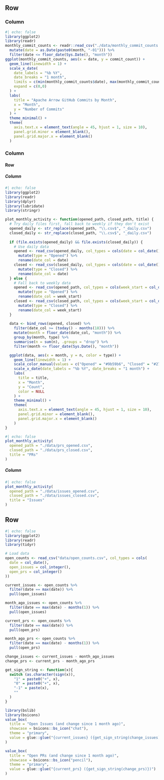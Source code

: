## Row 

### Column
```r
#| echo: false
library(ggplot2)
library(readr)
monthly_commit_counts <- readr::read_csv("./data/monthly_commit_counts.csv") %>%
  mutate(date = as.Date(paste0(month, "-01"))) %>%
  filter(date <= floor_date(Sys.Date(), "month"))
ggplot(monthly_commit_counts, aes(x = date, y = commit_count)) +
  geom_line(linewidth = 1) +
  scale_x_date(
    date_labels = "%b %Y", 
    date_breaks = "1 month",
    limits = c(min(monthly_commit_counts$date), max(monthly_commit_counts$date)),
    expand = c(0,0)
  ) +
  labs(
    title = "Apache Arrow GitHub Commits by Month",
    x = "Month",
    y = "Number of Commits"
  ) +
  theme_minimal() +
  theme(
    axis.text.x = element_text(angle = 45, hjust = 1, size = 10),
    panel.grid.minor = element_blank(),
    panel.grid.major.x = element_blank()
  ) 

```

### Column 

#### Row

##### Column
```r
#| echo: false
library(ggplot2)
library(readr)
library(dplyr)
library(lubridate)
library(stringr)

plot_monthly_activity <- function(opened_path, closed_path, title) {
  # Try daily files first, fall back to weekly if they don't exist
  opened_daily <- str_replace(opened_path, "\\.csv$", "_daily.csv")
  closed_daily <- str_replace(closed_path, "\\.csv$", "_daily.csv")
  
  if (file.exists(opened_daily) && file.exists(closed_daily)) {
    # Use daily data
    opened <- read_csv(opened_daily, col_types = cols(date = col_date(), n = col_integer())) %>%
      mutate(type = "Opened") %>%
      rename(date_col = date)
    closed <- read_csv(closed_daily, col_types = cols(date = col_date(), n = col_integer())) %>%
      mutate(type = "Closed") %>%
      rename(date_col = date)
  } else {
    # Fall back to weekly data  
    opened <- read_csv(opened_path, col_types = cols(week_start = col_date(), n = col_integer())) %>%
      mutate(type = "Opened") %>%
      rename(date_col = week_start)
    closed <- read_csv(closed_path, col_types = cols(week_start = col_date(), n = col_integer())) %>%
      mutate(type = "Closed") %>%
      rename(date_col = week_start)
  }
  
  data <- bind_rows(opened, closed) %>%
    filter(date_col >= (today() - months(18))) %>%
    mutate(month = floor_date(date_col, "month")) %>%
    group_by(month, type) %>%
    summarise(n = sum(n), .groups = "drop") %>%
    filter(month <= floor_date(Sys.Date(), "month")) 

  ggplot(data, aes(x = month, y = n, color = type)) +
    geom_line(linewidth = 1) +
    scale_color_manual(values = c("Opened" = "#9b59b6", "Closed" = "#27ae60")) +
    scale_x_date(date_labels = "%b %Y", date_breaks = "1 month") +
    labs(
      title = title,
      x = "Month",
      y = "Count",
      color = NULL
    ) +
    theme_minimal() +
    theme(
      axis.text.x = element_text(angle = 45, hjust = 1, size = 10),
      panel.grid.minor = element_blank(),
      panel.grid.major.x = element_blank()
    )
}
```
```r
#| echo: false
plot_monthly_activity(
  opened_path = "./data/prs_opened.csv",
  closed_path = "./data/prs_closed.csv",
  title = "PRs"
)
```

##### Column

```r
#| echo: false
plot_monthly_activity(
  opened_path = "./data/issues_opened.csv",
  closed_path = "./data/issues_closed.csv",
  title = "Issues"
)
```
## Row

```r
#| echo: false
library(ggplot2)
library(readr)
library(tidyr)

# Load data
open_counts <- read_csv("data/open_counts.csv", col_types = cols(
  date = col_date(),
  open_issues = col_integer(),
  open_prs = col_integer()
))

current_issues <- open_counts %>%
  filter(date == max(date)) %>%
  pull(open_issues)

month_ago_issues <- open_counts %>%
  filter(date == max(date) - months(1)) %>%
  pull(open_issues)

current_prs <- open_counts %>%
  filter(date == max(date)) %>%
  pull(open_prs)

month_ago_prs <- open_counts %>%
  filter(date == max(date) - months(1)) %>%
  pull(open_prs)

change_issues <- current_issues - month_ago_issues
change_prs <- current_prs - month_ago_prs

get_sign_string <- function(x){
  switch (as.character(sign(x)),
    "1" = paste0("+", x),
    "0" = paste0("+", x),
    "-1" = paste(x),
    ""
  )
}
```


```r
library(bslib)
library(bsicons)
value_box(
  title = "Open Issues (and change since 1 month ago)",
  showcase = bsicons::bs_icon("chat"),
  theme = "primary",
  value = glue::glue("{current_issues} ({get_sign_string(change_issues)})")
)
```

```r
value_box(
  title = "Open PRs (and change since 1 month ago)",
  showcase = bsicons::bs_icon("pencil"),
  theme = "primary",
  value = glue::glue("{current_prs} ({get_sign_string(change_prs)})")
)

```

